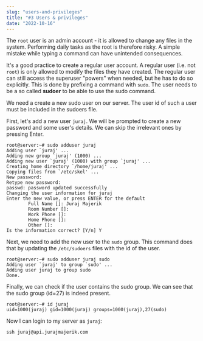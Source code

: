 ```yaml
---
slug: "users-and-privileges"
title: "#3 Users & privileges"
date: "2022-10-16"
---
```

The ```root``` user is an admin account - it is allowed to change any files in the system. Performing daily tasks as the root is therefore risky. A simple mistake while typing a command can have unintended consequences.

It's a good practice to create a regular user account. A regular user (i.e. not ```root```) is only allowed to modify the files they have created. The regular user can still access the superuser "powers" when needed, but he has to do so explicitly. This is done by prefixing a command with ```sudo```. The user needs to be a so called __sudoer__ to be able to use the sudo command.

We need a create a new sudo user on our server. The user id of such a user must be included in the sudoers file.

First, let's add a new user ```juraj```. We will be prompted to create a new password and some user's details. We can skip the irrelevant ones by pressing Enter.
```
root@server:~# sudo adduser juraj
Adding user `juraj' ...
Adding new group `juraj' (1000) ...
Adding new user `juraj' (1000) with group `juraj' ...
Creating home directory `/home/juraj' ...
Copying files from `/etc/skel' ...
New password: 
Retype new password: 
passwd: password updated successfully
Changing the user information for juraj
Enter the new value, or press ENTER for the default
        Full Name []: Juraj Majerik
        Room Number []: 
        Work Phone []: 
        Home Phone []: 
        Other []: 
Is the information correct? [Y/n] Y
```

Next, we need to add the new user to the ```sudo``` group. This command does that by updating the ```/etc/sudoers``` files with the id of the user.
```
root@server:~# sudo adduser juraj sudo
Adding user `juraj' to group `sudo' ...
Adding user juraj to group sudo
Done.
```

Finally, we can check if the user contains the sudo group. We can see that the sudo group (id=27) is indeed present.
```
root@server:~# id juraj
uid=1000(juraj) gid=1000(juraj) groups=1000(juraj),27(sudo)
```

Now I can login to my server as ```juraj```:

```
ssh juraj@api.jurajmajerik.com
```
